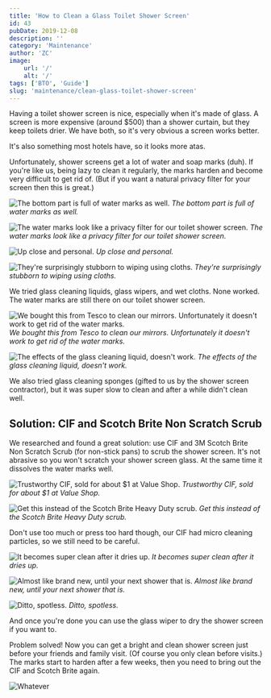 ```yaml
---
title: 'How to Clean a Glass Toilet Shower Screen'
id: 43
pubDate: 2019-12-08
description: ''
category: 'Maintenance'
author: 'ZC'
image:
    url: '/'
    alt: '/'
tags: ['BTO', 'Guide']
slug: 'maintenance/clean-glass-toilet-shower-screen'
---
```


Having a toilet shower screen is nice, especially when it's made of glass. A screen is more expensive (around $500) than a shower curtain, but they keep toilets drier. We have both, so it's very obvious a screen works better.

It's also something most hotels have, so it looks more atas.

Unfortunately, shower screens get a lot of water and soap marks (duh). If you're like us, being lazy to clean it regularly, the marks harden and become very difficult to get rid of. (But if you want a natural privacy filter for your screen then this is great.)

![The bottom part is full of water marks as well.](./images/43_IMG_20191208_171628.jpg) _The bottom part is full of water marks as well._

![The water marks look like a privacy filter for our toilet shower screen.](./images/43_IMG_20191208_171639-1.jpg) _The water marks look like a privacy filter for our toilet shower screen._

![Up close and personal.](./images/43_IMG_20191208_171450-1.jpg) _Up close and personal._

![They're surprisingly stubborn to wiping using cloths.](./images/43_IMG_20191208_171511-1.jpg) _They're surprisingly stubborn to wiping using cloths._

We tried glass cleaning liquids, glass wipers, and wet cloths. None worked. The water marks are still there on our toilet shower screen.

![We bought this from Tesco to clean our mirrors. Unfortunately it doesn't work to get rid of the water marks.](./images/43_IMG_20190223_120955.jpg) _We bought this from Tesco to clean our mirrors. Unfortunately it doesn't work to get rid of the water marks._

![The effects of the glass cleaning liquid, doesn't work.](./images/43_IMG_20190223_121006.jpg) _The effects of the glass cleaning liquid, doesn't work._

We also tried glass cleaning sponges (gifted to us by the shower screen contractor), but it was super slow to clean and after a while didn't clean well.

## Solution: CIF and Scotch Brite Non Scratch Scrub

We researched and found a great solution: use CIF and 3M Scotch Brite Non Scratch Scrub (for non-stick pans) to scrub the shower screen. It's not abrasive so you won't scratch your shower screen glass. At the same time it dissolves the water marks well.

![Trustworthy CIF, sold for about $1 at Value Shop.](./images/43_IMG_20190223_121020.jpg) _Trustworthy CIF, sold for about $1 at Value Shop._

![Get this instead of the Scotch Brite Heavy Duty scrub.](./images/43_scotch-brite-no-scratch-scrub-sponge-9-pack1.jpg) _Get this instead of the Scotch Brite Heavy Duty scrub._

Don't use too much or press too hard though, our CIF had micro cleaning particles, so we still need to be careful.

![It becomes super clean after it dries up.](./images/43_IMG_20190223_172132.jpg) _It becomes super clean after it dries up._

![Almost like brand new, until your next shower that is.](./images/43_IMG_20190223_172058.jpg) _Almost like brand new, until your next shower that is._

![Ditto, spotless.](./images/43_IMG_20190223_172113.jpg) _Ditto, spotless._

And once you're done you can use the glass wiper to dry the shower screen if you want to.

Problem solved! Now you can get a bright and clean shower screen just before your friends and family visit. (Of course you only clean before visits.) The marks start to harden after a few weeks, then you need to bring out the CIF and Scotch Brite again.

![Whatever](./images/43_whatever.gif)
